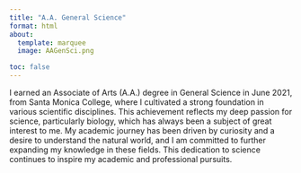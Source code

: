 ```yaml
---
title: "A.A. General Science"
format: html
about:
  template: marquee
  image: AAGenSci.png

toc: false
---
```


I earned an Associate of Arts (A.A.) degree in General Science in June 2021, from Santa Monica College, where I cultivated a strong foundation in various scientific disciplines. This achievement reflects my deep passion for science, particularly biology, which has always been a subject of great interest to me. My academic journey has been driven by curiosity and a desire to understand the natural world, and I am committed to further expanding my knowledge in these fields. This dedication to science continues to inspire my academic and professional pursuits.


